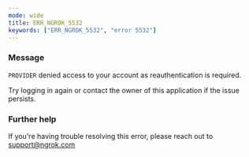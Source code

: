 ```yaml
---
mode: wide
title: ERR_NGROK_5532
keywords: ["ERR_NGROK_5532", "error 5532"]
---
```


### Message

`PROVIDER` denied access to your account as reauthentication is required.

Try logging in again or contact the owner of this application if the issue persists.

### Further help

If you're having trouble resolving this error, please reach out to [support@ngrok.com](mailto:support@ngrok.com?subject=Help%20with%20ERR_NGROK_5532)

